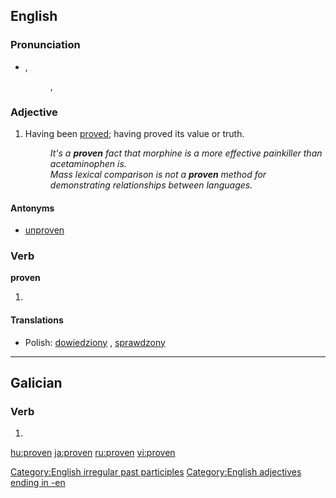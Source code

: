 {{also|provén}}
==English==

===Pronunciation===
*{{IPA|/'pruːvən/}}, {{SAMPA|/"pru:v@n/}}
*:{{rhymes|əʊvən}}, {{rhymes|uːvən}}

===Adjective===
{{en-adj}}

# Having been [[prove]]d; having proved its value or truth.
#: ''It's a '''proven''' fact that morphine is a more effective painkiller than acetaminophen is.''
#: ''Mass lexical comparison is not a '''proven''' method for demonstrating relationships between languages.''

====Antonyms====
* {{sense|having been proved}} [[unproven]]

===Verb===
'''proven'''

# {{context|often|_|proscribed}} {{past participle of|[[prove]]}}

====Translations====
{{top}}
{{mid}}
* Polish: [[dowiedziony]] {{m}}, [[sprawdzony]] {{m}}
{{bottom}}

[[Category:English irregular past participles]]
[[Category:English adjectives ending in -en]]

----

==Galician==

===Verb===
{{gl-verb-form}}

# {{conjugation of|[[provir#Galician|provir]]||2|s|imp}}

[[hu:proven]]
[[ja:proven]]
[[ru:proven]]
[[vi:proven]]